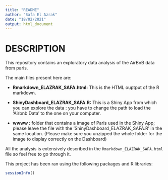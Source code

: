 ---
title: "README"
author: "Safa El Azrak"
date: "18/02/2021"
output: html_document
---

# DESCRIPTION


This repository contains an exploratory data analysis of the AirBnB data from paris.

The main files present here are:

- **Rmarkdown_ELAZRAK_SAFA.html:** This is the HTML ouptput of the R markdown.

- **ShinyDashboard_ELAZRAK_SAFA.R:** This is a Shiny App from which you can explore the data : you have to change the path to load the 'Airbnb Data' to the one on your computer.

- **wwww :** folder that contains a image of Paris used in the Shiny App; please leave the file with the 'ShinyDashboard_ELAZRAK_SAFA.R' in the same location. (Please make sure you unzipped the whole folder for the image to display correctly on the Dashboard)

All the analysis is extensively described in the `Rmarkdown_ELAZRAK_SAFA.html` file so feel free to go through it.



This project has been ran using the following packages and R libraries: 

```{r echo=TRUE}
sessionInfo()
```

